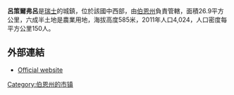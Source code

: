 '''呂策爾弗呂'''是[[瑞士|瑞士]]的城鎮，位於該國中西部，由[[伯恩州|伯恩州]]負責管轄，面積26.9平方公里，六成半土地是農業用地，海拔高度585米，2011年人口4,024，人口密度每平方公里150人。

==外部連結==
*{{de icon}}[http://www.luetzelflueh.ch Official website]{{Wayback|url=http://www.luetzelflueh.ch/ |date=20201129141341 }}

{{Switzerland-geo-stub}}
[[Category:伯恩州的市镇|Category:伯恩州的市镇]]